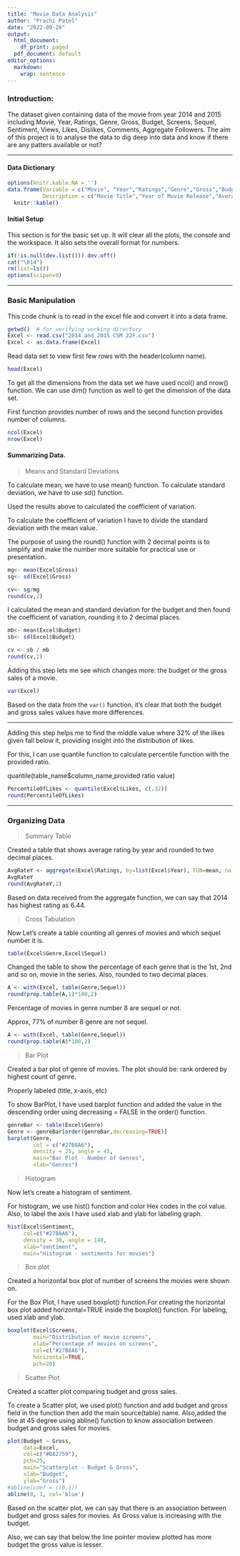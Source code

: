 ```yaml
---
title: "Movie Data Analysis"
author: "Prachi Patel"
date: "2022-09-28"
output:
  html_document:
    df_print: paged
  pdf_document: default
editor_options: 
  markdown: 
    wrap: sentence
---
```


### Introduction:

The dataset given containing data of the movie from year 2014 and 2015 including Movie, Year, Ratings, Genre, Gross, Budget, Screens, Sequel, Sentiment, Views, Likes, Dislikes, Comments, Aggregate Followers. The aim of this project is to analyse the data to dig deep into data and know if there are any patters available or not?

----------------------------------------------------------

#### Data Dictionary

```r
options(knitr.kable.NA = '')
data.frame(Variable = c("Movie", "Year","Ratings","Genre","Gross","Budget","Screens","Sequel","Sentiment","Views","Likes","Dislikes","Comments","Aggregate Followers"),
           Description = c("Movie Title","Year of Movie Release","Average Rating","Genre Code","Gross Sales (USD)","Budget (USD)","Nbr of Screens showing","Sequel (1=Original Movie, 2=Sequel, 3=2nd Sequel, etc.)","Gross Social Media Sentiment about the movie","Number of Views of Reviews","Related to Reviews","Related to Reviews","Number of Comments made by users","Users following social postings on the movie")) |>
  knitr::kable()
```

#### Initial Setup

This section is for the basic set up.
It will clear all the plots, the console and the workspace.
It also sets the overall format for numbers.

```r
if(!is.null(dev.list())) dev.off()
cat("\014") 
rm(list=ls())
options(scipen=9)
```

------------------------------------------------------------------------

### Basic Manipulation

This code chunk is to read in the excel file and convert it into a data frame.

```r
getwd()  # for verifying working directory
Excel <- read.csv("2014 and 2015 CSM 22F.csv")
Excel <- as.data.frame(Excel)
```

Read data set to view first few rows with the header(column name).

```r
head(Excel)
```

To get all the dimensions from the data set we have used ncol() and nrow() function.
We can use dim() function as well to get the dimension of the data set.

First function provides number of rows and the second function provides number of columns.

```r
ncol(Excel)
nrow(Excel)
```

#### Summarizing Data.

> Means and Standard Deviations

To calculate mean, we have to use mean() function.
To calculate standard deviation, we have to use sd() function.

Used the results above to calculated the coefficient of variation.

To calculate the coefficient of variation I have to divide the standard deviation with the mean value.

The purpose of using the round() function with 2 decimal points is to simplify and make the number more suitable for practical use or presentation.

```r
mg<- mean(Excel$Gross)
sg<- sd(Excel$Gross)

cv<- sg/mg
round(cv,2)
```

I calculated the mean and standard deviation for the budget and then found the coefficient of variation, rounding it to 2 decimal places.

```r
mb<- mean(Excel$Budget)
sb<- sd(Excel$Budget)

cv <- sb / mb
round(cv,2)
```

Adding this step lets me see which changes more: the budget or the gross sales of a movie.

```r
var(Excel)
```

Based on the data from the `var()` function, it's clear that both the budget and gross sales values have more differences.

------------------------------------------------------------------------

Adding this step helps me to find the middle value where 32% of the likes given fall below it, providing insight into the distribution of likes.

For this, I can use quantile function to calculate percentile function with the provided ratio.

quantile(table_name\$column_name,provided ratio value)

```r
PercentileOfLikes <- quantile(Excel$Likes, c(.32))
round(PercentileOfLikes)
```

------------------------------------------------------------------------

### Organizing Data

> Summary Table

Created a table that shows average rating by year and rounded to two decimal places.

```r
AvgRateY <- aggregate(Excel$Ratings, by=list(Excel$Year), FUN=mean, na.rm=TRUE)
AvgRateY
round(AvgRateY,2)
```

Based on data received from the aggregate function, we can say that 2014 has highest rating as 6.44.

> Cross Tabulation

Now Let's create a table counting all genres of movies and which sequel number it is.

```r
table(Excel$Genre,Excel$Sequel)
```

Changed the table to show the percentage of each genre that is the 1st, 2nd and so on, movie in the series.
Also, rounded to two decimal places.

```r
A <- with(Excel, table(Genre,Sequel))
round(prop.table(A,1)*100,2)
```

Percentage of movies in genre number 8 are sequel or not.

Approx, 77% of number 8 genre are not sequel.

```r
A <- with(Excel, table(Genre,Sequel))
round(prop.table(A)*100,2)
```

> Bar Plot

Created a bar plot of genre of movies.
The plot should be: rank ordered by highest count of genre.

Properly labeled (title, x-axis, etc)

To show BarPlot, I have used barplot function and added the value in the descending order using decreasing = FALSE in the order() function.

```r
genreBar <- table(Excel$Genre)
Genre <- genreBar[order(genreBar,decreasing=TRUE)]
barplot(Genre,
        col = c("#27B8A6"),
        density = 25, angle = 45,
        main="Bar Plot - Number of Genres",
        xlab="Genres")
```

> Histogram

Now let's create a histogram of sentiment.

For histogram, we use hist() function and color Hex codes in the col value.
Also, to label the axis I have used xlab and ylab for labeling graph.

```r
hist(Excel$Sentiment,
     col=c("#27B8A6"),
     density = 30, angle = 140,
     xlab="sentiment",
     main="Histogram - sentiments for movies")
```

> Box plot

Created a horizontal box plot of number of screens the movies were shown on.

For the Box Plot, I have used boxplot() function.For creating the horizontal box plot added horizontal=TRUE inside the boxplot() function.
For labeling, used xlab and ylab.

```r
boxplot(Excel$Screens, 
        main="Distribution of movie screens",
        xlab="Percentage of movies on screens",
        col=c("#27B8A6"),
        horizontal=TRUE,
        pch=20)
```

> Scatter Plot

Created a scatter plot comparing budget and gross sales.

To create a Scatter plot, we used plot() function and add budget and gross field in the function then add the main source(table) name.
Also,added the line at 45 degree using abline() function to know association between budget and gross sales for movies.

```r

plot(Budget ~ Gross,
     data=Excel,
     col=c("#B82759"),
     pch=25,
     main="Scatterplot - Budget & Gross",
     xlab="Budget",
     ylab="Gross")
#abline(coef = c(0,1))
abline(0, 1, col='blue')
```

Based on the scatter plot, we can say that there is an association between budget and gross sales for movies.
As Gross value is increasing with the budget.

Also, we can say that below the line pointer moview plotted has more budget the gross value is lesser.
